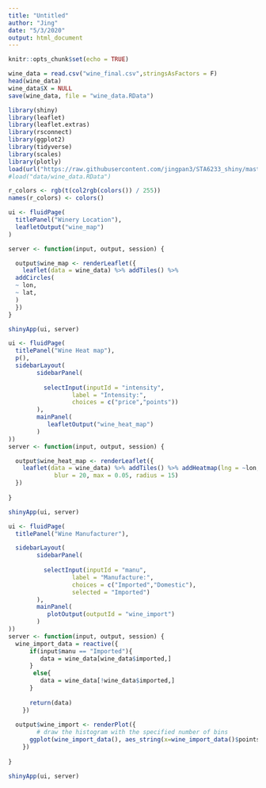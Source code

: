 ```yaml
---
title: "Untitled"
author: "Jing"
date: "5/3/2020"
output: html_document
---
```


```r
knitr::opts_chunk$set(echo = TRUE)
```

```r

wine_data = read.csv("wine_final.csv",stringsAsFactors = F)
head(wine_data)
wine_data$X = NULL
save(wine_data, file = "wine_data.RData")
```



```r
library(shiny)
library(leaflet)
library(leaflet.extras)
library(rsconnect)
library(ggplot2)
library(tidyverse)
library(scales)
library(plotly)
load(url("https://raw.githubusercontent.com/jingpan3/STA6233_shiny/master/data/wine_data.RData"))
#load("data/wine_data.RData")
```

```r
r_colors <- rgb(t(col2rgb(colors()) / 255))
names(r_colors) <- colors()

ui <- fluidPage(
  titlePanel("Winery Location"),
  leafletOutput("wine_map")
)

server <- function(input, output, session) {

  output$wine_map <- renderLeaflet({
    leaflet(data = wine_data) %>% addTiles() %>%
  addCircles(
  ~ lon,
  ~ lat,
  )
  })
}

shinyApp(ui, server)
```

```r
ui <- fluidPage(
  titlePanel("Wine Heat map"),
  p(),
  sidebarLayout(
        sidebarPanel(
          
          selectInput(inputId = "intensity", 
                  label = "Intensity:",
                  choices = c("price","points"))
        ),
        mainPanel(
           leafletOutput("wine_heat_map") 
        )
))
server <- function(input, output, session) {

  output$wine_heat_map <- renderLeaflet({
    leaflet(data = wine_data) %>% addTiles() %>% addHeatmap(lng = ~lon, lat = ~lat, intensity = ~input$intensity,
             blur = 20, max = 0.05, radius = 15)
  })
  
}

shinyApp(ui, server)
```

```r
ui <- fluidPage(
  titlePanel("Wine Manufacturer"),

  sidebarLayout(
        sidebarPanel(
          
          selectInput(inputId = "manu", 
                  label = "Manufacture:",
                  choices = c("Imported","Domestic"),
                  selected = "Imported")
        ),
        mainPanel(
           plotOutput(outputId = "wine_import")
        )
))
server <- function(input, output, session) {
  wine_import_data = reactive({
      if(input$manu == "Imported"){
         data = wine_data[wine_data$imported,]
      }
       else{
         data = wine_data[!wine_data$imported,]
      }
    
      return(data)
    })
    
  output$wine_import <- renderPlot({
        # draw the histogram with the specified number of bins
      ggplot(wine_import_data(), aes_string(x=wine_import_data()$points, y=wine_import_data()$price)) + geom_point() + xlab("Rating") + ylab("Price") #Notice the difference between the ggplots
    })
  
}

shinyApp(ui, server)
```

